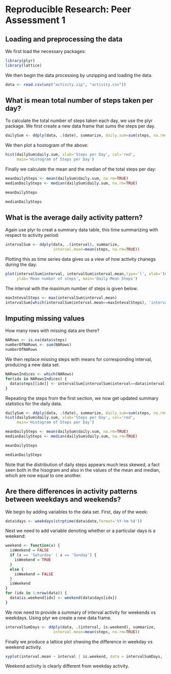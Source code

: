 # Reproducible Research: Peer Assessment 1

## Loading and preprocessing the data
We first load the necessary packages:
```r
library(plyr)
library(lattice)
```

We then begin the data processing by unzipping and loading the data.
```r
data <- read.csv(unz("activity.zip", "activity.csv"))
```

## What is mean total number of steps taken per day?
To calculate the total number of steps taken each day, we use the plyr package. We first create a new data frame that sums the steps per day.
```r
dailySum <- ddply(data, .(date), summarize, daily.sum=sum(steps, na.rm=TRUE))
```

We then plot a hostogram of the above:
```r
hist(dailySum$daily.sum, xlab='Steps per Day', col='red', 
     main='Histogram of Steps per Day')
```

Finally we calculate the mean and the median of the total steps per day:
```r
meanDailySteps <- mean(dailySum$daily.sum, na.rm=TRUE)
medianDailySteps <- median(dailySum$daily.sum, na.rm=TRUE)

meanDailySteps

medianDailySteps
```

## What is the average daily activity pattern?
Again use plyr to creat a summary data table, this time summarizing with respect to activity period:
```r
intervalSum <- ddply(data, .(interval), summarize, 
                     interval.mean=mean(steps, na.rm=TRUE))
```

Plotting this as time series data gives us a view of how activity chanegs during the day:
```r
plot(intervalSum$interval, intervalSum$interval.mean,type='l', xlab='Interval',
     ylab='Mean number of steps', main='Daily Mean Steps')
```

The interval with the maximum number of steps is given below.
```r
maxIntevalSteps <- max(intervalSum$interval.mean)
intervalSum[which(intervalSum$interval.mean==maxIntevalSteps), 'interval']
```

## Imputing missing values
How many rows with missing data are there?
```r
NARows <- is.na(data$steps)
numberOfNARows <- sum(NARows)
numberOfNARows
```

We then replace missing steps with means for corresponding interval, producing a new data set.
```r
NARowsIndices <- which(NARows)
for(idx in NARowsIndices) {
  data$steps[[idx]] <- intervalSum[intervalSum$interval==data$interval[[idx]], 'interval.mean']
}
```

Repeating the steps from the first section, we now get updated summary statistics for the daily data.
```r
dailySum <- ddply(data, .(date), summarize, daily.sum=sum(steps, na.rm=TRUE))
hist(dailySum$daily.sum, xlab='Steps per Day', col='red', 
     main='Histogram of Steps per Day')

meanDailySteps <- mean(dailySum$daily.sum, na.rm=TRUE)
medianDailySteps <- median(dailySum$daily.sum, na.rm=TRUE)

meanDailySteps

medianDailySteps
```

Note that the distribution of daily steps appears much less skewed, a fact seen both in the hisogram and also in the values of the mean and median, which are now equal to one another.

## Are there differences in activity patterns between weekdays and weekends?
We begin by adding variables to the data set. First, day of the week:
```r
data$days <- weekdays(strptime(data$date,format='%Y-%m-%d'))
```

Next we need to add variable denoting whether or a particular days is a weekend:
```r
weekend <- function(x) {
  isWeekend = FALSE
  if (x == 'Saturday' | x == 'Sunday') {
    isWeekend = TRUE
  }
  else {
    isWeekend = FALSE
  }
  isWeekend
}
for (idx in 1:nrow(data)) {
  data$is.weekend[idx] <- weekend(data$days[idx])
}
```

We now need to provide a summary of interval activity for weekends vs weekdays. Using plyr we create a new data frame.
```r
intervalSumDays <- ddply(data, .(interval, is.weekend), summarize, 
                     interval.mean=mean(steps, na.rm=TRUE))
```

Finally we produce a lattice plot shwoing the difference in weekday vs weekend activity.
```r
xyplot(interval.mean ~ interval | is.weekend, data = intervalSumDays, layout = c(1,2), type='l')
```

Weekend activity is clearly different from weekday activity.